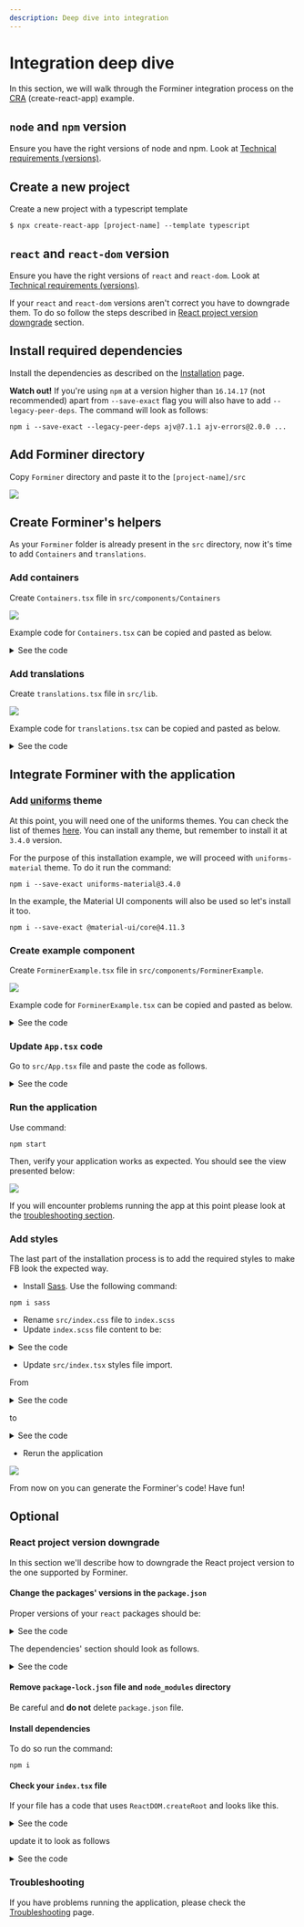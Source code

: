 ```yaml
---
description: Deep dive into integration
---
```


# Integration deep dive

In this section, we will walk through the Forminer integration process on the [CRA](https://create-react-app.dev/) (create-react-app) example.

## `node` and `npm` version

Ensure you have the right versions of node and npm. Look at [Technical requirements (versions)](technical-requirements.mdx).

## Create a new project

Create a new project with a typescript template

```shell
$ npx create-react-app [project-name] --template typescript
```

## `react` and `react-dom` version

Ensure you have the right versions of `react` and `react-dom`. Look at [Technical requirements (versions)](technical-requirements.mdx).

If your `react` and `react-dom` versions aren't correct you have to downgrade them. To do so follow the steps described in [React project version downgrade](#react-project-version-downgrade) section.


## Install required dependencies

Install the dependencies as described on the [Installation](installation.mdx#install-required-dependencies) page.

**Watch out!**
If you're using `npm` at a version higher than `16.14.17` (not recommended) apart from `--save-exact` flag you will also have to add `--legacy-peer-deps`. The command will look as follows:

```shell
npm i --save-exact --legacy-peer-deps ajv@7.1.1 ajv-errors@2.0.0 ...
```

## Add Forminer directory

Copy `Forminer` directory and paste it to the `[project-name]/src`

![](../assets/14942211.png)

## Create Forminer's helpers

As your `Forminer` folder is already present in the `src` directory, now it's time to add `Containers` and `translations`.

### Add containers

Create `Containers.tsx` file in `src/components/Containers`

![](../assets/14614537.png)

Example code for `Containers.tsx` can be copied and pasted as below.

<details><summary>See the code</summary>

```tsx
import React, { CSSProperties, Fragment } from 'react';
import classNames from 'classnames';

import { Field as FieldType } from '../../Forminer/const/schemas/field';
import { DragSeparator } from '../../Forminer/components/DragSeparator';
import { render as renderLive } from '../../Forminer/components/Form';
import { render as renderEdit } from '../../Forminer/components/FormEdit';
import { LayoutPlaceholder } from '../../Forminer/components/LayoutPlaceholder';
import { NS } from '../../Forminer/const/namespace';
import { LayoutNode } from '../../Forminer/const/schemas/layout';
import { View } from '../../Forminer/const/schemas/view';
import { Translations } from '../../Forminer/const/types';
import { ComponentDefinitions } from '../../Forminer';
import { ContainerDefinitions } from '../../Forminer/lib/containerDefinitions';
import isLayoutNodeField from '../../Forminer/lib/isLayoutNodeField';
import { WidgetDefinitions } from '../../Forminer/lib/widgetDefinitions';

type ListProps = {
  children: LayoutNode[];
  components: ComponentDefinitions;
  containers: ContainerDefinitions;
  depth: number;
  droppableId: string;
  isDragging: boolean;
  isRoot: boolean;
  nestedDroppableBase: string;
  path: string;
  schema: FieldType[];
  type: string;
  translations: Translations;
  variant: 'horizontal' | 'vertical';
  views: View[];
  widgets: WidgetDefinitions;
};

type FrameProps = {
  children: LayoutNode[];
  components: ComponentDefinitions;
  containers: ContainerDefinitions;
  depth: number;
  droppableId: string;
  isDragging: boolean;
  isRoot: boolean;
  nestedDroppableBase: string;
  path: string;
  schema: FieldType[];
  style: CSSProperties;
  translations: Translations;
  views: View[];
  widgets: WidgetDefinitions;
};

const containers: ContainerDefinitions = {
  List: {
    componentEdit: function List({
      children,
      components,
      containers,
      depth,
      droppableId,
      isDragging,
      isRoot,
      nestedDroppableBase,
      path,
      schema,
      type,
      translations,
      variant,
      views,
      widgets,
    }: ListProps) {
      const containerType = variant + type;
      return (
        <div
          className={classNames(
            `${NS}-${containerType}`,
            `${NS}-${containerType}--edit`,
            {
              [`${NS}-full-height`]: isRoot && children.length === 0,
            },
          )}
        >
          {children.length === 0 && (
            <LayoutPlaceholder
              droppableId={droppableId}
              fitAvailable={isRoot}
              isDragging={isDragging}
              type={containerType}
              translations={translations}
            />
          )}

          {children.length > 0 && (
            <div
              className={classNames(
                `${NS}-${containerType}`,
                `${NS}-${containerType}--edit`,
              )}
            >
              {children.map((layout, index) => (
                <div
                  className={classNames(
                    `${NS}-dnd-draggable`,
                    `${NS}-dnd-draggable-${containerType}`,
                  )}
                  key={layout.layoutId}
                >
                  <>
                    {!isDragging && (
                      <DragSeparator
                        droppableId={`${nestedDroppableBase}${index}`}
                        type={containerType}
                      />
                    )}
                    {renderEdit({
                      components,
                      depth: depth + 1,
                      layout,
                      path: `${path}.children.${index}`,
                      schema,
                      translations,
                      views,
                      widgets,
                      containers,
                    })}
                  </>
                </div>
              ))}

              {!isDragging && (
                <DragSeparator
                  droppableId={`${nestedDroppableBase}${children.length}`}
                  isRoot={isRoot}
                  isLast
                  type={containerType}
                />
              )}
            </div>
          )}
        </div>
      );
    },
    componentLive: function List({
      children,
      components,
      containers,
      depth,
      path,
      schema,
      type,
      variant,
      views,
      widgets,
    }: ListProps) {
      const containerType = variant + type;
      return (
        <div className={`${NS}-${containerType}`}>
          {children.map((layout, index) => {
            const id = isLayoutNodeField(layout)
              ? `${layout.viewId}${index}${depth}`
              : `${index}${depth}`;

            return (
              <Fragment key={id}>
                {renderLive({
                  components,
                  containers,
                  depth: depth + 1,
                  layout,
                  path: `${path}.children.${index}`,
                  schema,
                  views,
                  widgets,
                })}
              </Fragment>
            );
          })}
        </div>
      );
    },
    configSchema: {
      type: 'object',
      properties: {
        variant: { type: 'string', enum: ['horizontal', 'vertical'] },
      },
      required: ['variant'],
    },
  },
  Frame: {
    componentEdit: function Frame({
      children,
      components,
      containers,
      depth,
      droppableId,
      isDragging,
      isRoot,
      nestedDroppableBase,
      path,
      schema,
      style,
      translations,
      views,
      widgets,
    }: FrameProps) {
      const containerType = 'Frame';
      return (
        <div
          className={classNames(
            `${NS}-${containerType}`,
            `${NS}-${containerType}--edit`,
            {
              [`${NS}-full-height`]: isRoot && children.length === 0,
            },
          )}
        >
          <div style={{ border: `${style}` }}>
            {children.length === 0 && (
              <LayoutPlaceholder
                droppableId={droppableId}
                fitAvailable={isRoot}
                isDragging={isDragging}
                type={containerType}
                translations={translations}
              />
            )}

            {children.length > 0 && (
              <div
                className={classNames(
                  `${NS}-${containerType}`,
                  `${NS}-${containerType}--edit`,
                )}
              >
                <div
                  className={classNames(
                    `${NS}-dnd-draggable`,
                    `${NS}-dnd-draggable-${containerType}`,
                  )}
                  key={children[0].layoutId}
                >
                  {!isDragging && (
                    <DragSeparator
                      droppableId={`${nestedDroppableBase}0`}
                      type={containerType}
                    />
                  )}
                  {renderEdit({
                    components,
                    depth: depth + 1,
                    layout: children[0],
                    path: `${path}.children.0`,
                    schema,
                    translations,
                    views,
                    widgets,
                    containers,
                  })}
                </div>

                {!isDragging && (
                  <DragSeparator
                    droppableId={`${nestedDroppableBase}0`}
                    isRoot={isRoot}
                    isLast
                    type={containerType}
                  />
                )}
              </div>
            )}
          </div>
        </div>
      );
    },
    componentLive: function Frame({
      children,
      components,
      containers,
      depth,
      path,
      schema,
      style,
      views,
      widgets,
    }: FrameProps) {
      return children.length > 0 ? (
        <div className={`${NS}-field-container`}>
          <div style={{ border: `${style}` }}>
            <Fragment>
              {renderLive({
                components,
                containers,
                depth: depth + 1,
                layout: children[0],
                path: `${path}.children.0`,
                schema,
                views,
                widgets,
              })}
            </Fragment>
          </div>
        </div>
      ) : null;
    },
    configSchema: {
      type: 'object',
      properties: {
        style: { type: 'string' },
      },
    },
  },
};

export default containers;
```

</details>

### Add translations

Create `translations.tsx` file in `src/lib`.

![](../assets/14549005.png)

Example code for `translations.tsx` can be copied and pasted as below.

<details><summary>See the code</summary>

```tsx
import React from 'react';

import { NS } from '../Forminer/const/namespace';
import { Translations } from '../Forminer/const/types';

const translations: Translations = {
  AddComponents: 'Add components',
  AddCondition: 'Add condition',
  AddCustomProperty: 'Add custom property',
  AddCustomStyle: 'Add custom style',
  AddInitialExpression: 'Add initial expression',
  AddLevel: 'Add level',
  AddPredefinedValue: 'Add predefined value',
  AddToSection: 'Add to section',
  Advanced: 'Advanced',
  Basic: 'Basic',
  BoolField: 'Bool field',
  ComponentLabel: 'Component',
  ComponentTooltip: 'Select the component to be used in the form',
  CreateNewCustomComponentTooltip: 'Create new custom component',
  CustomComponents: 'Custom components',
  CustomErrorMessages: 'Custom error messages',
  CustomErrorMessageConstLabel: 'Const',
  CustomErrorMessageDefaultLabel: 'Default',
  CustomErrorMessageEnumLabel: 'Predefined values error',
  CustomErrorMessageFormatLabel: 'Format',
  CustomErrorMessageMaximumLabel: 'Maximum',
  CustomErrorMessageMaxLengthLabel: 'Max length',
  CustomErrorMessageMinimumLabel: 'Minimum',
  CustomErrorMessageMinLengthLabel: 'Min length',
  CustomErrorMessageMultipleOfLabel: 'Multiple of',
  CustomErrorMessagePatternLabel: 'Pattern',
  CustomErrorMessageRequiredLabel: 'Required',
  CustomProperties: 'Custom properties',
  CustomStyles: 'Custom styles',
  Cancel: 'Cancel',
  Confirm: 'Confirm',
  ContainerName(type, variant) {
    return variant ? `${type} ${variant}` : type;
  },
  DateField: 'Date field',
  DefaultValueLabel: 'Default value',
  DeleteAllPredefinedValues: 'Delete all predefined values',
  DisplayIf: 'Display if',
  DisplayIfTitle(name: string) {
    return (
      <>
        Display <span className={`${NS}-display-if-title-field`}>{name}</span>{' '}
        if
      </>
    );
  },
  DisplayIfTooltip:
    'Define the conditions when the given field should be displayed',
  Dropdown: 'Dropdown',
  DropFormComponent: 'Drop a form component here',
  DuplicateField: 'Duplicate field',
  DuplicateFieldTooltip: 'Duplicate field',
  EditComponent: 'Edit component',
  EditField: 'Edit field',
  EditFieldTooltip: 'Edit field',
  EditItem: 'Edit item',
  EditLayoutComponent: 'Edit layout component',
  EditPageName: 'Edit page name',
  EditSection: 'Edit section',
  ErrorDefinitionNotFound: 'Definition not found: "AutoForm".',
  ErrorFieldNotFound(fieldId) {
    return `Field not found: "${fieldId}".`;
  },
  ErrorViewNotFound(viewId) {
    return `View not found: "${viewId}".`;
  },
  ExistingFields: 'Existing fields',
  Field: 'field',
  Fields: 'Fields',
  Frame: 'Frame',
  FormatLabel: 'Format',
  FormatTooltip: 'Select format of value of the field',
  Horizontal: 'Horizontal',
  Is: 'is',
  LabelLabel: 'Label',
  LayoutComponents: 'Layout components',
  LayoutTitle(layoutNodeKind) {
    return `${layoutNodeKind}`;
  },
  ListHorizontal: 'Horizontal section',
  ListVertical: 'Vertical section',
  LiteralFalse: 'False',
  LiteralTrue: 'True',
  MaximumLabel: 'Maximum',
  MaximumTooltip: 'Define maximum value of the field',
  MaxLengthLabel: 'Max length',
  MaxLengthTooltip: 'Define maximum number of characters in a field',
  MinimumLabel: 'Minimum',
  MinimumTooltip: 'Define minimum value of the field',
  MinLengthLabel: 'Min length',
  MinLengthTooltip: 'Define minimum number of characters in a field',
  MultipleOfLabel: 'Multiple of',
  MultipleOfTooltip:
    'The field value should be a multiple of a value defined in this field',
  NameInSchemaLabel: 'Name in schema',
  ModelErrorsMessage: 'Your model contains errors',
  NextPage: 'Next Page',
  NumberField: 'Number field',
  OfTheFollowingAreTrue: 'of the following are true',
  OperatorAND: 'Every',
  OperatorBooleanLiteral: 'Arbitrary boolean',
  OperatorEQ: 'Equal to',
  OperatorGTE: 'Greater than or equal to',
  OperatorGT: 'Greater than',
  OperatorLengthOf: 'Length of',
  OperatorLTE: 'Less than or equal to',
  OperatorLT: 'Less than',
  OperatorNAND: 'Not every',
  OperatorNOR: 'None',
  OperatorNotEQ: 'Not equal to',
  OperatorNumberLiteral: 'Arbitrary number',
  OperatorOR: 'Some',
  OperatorStringLiteral: 'Arbitrary string',
  OperatorValueOf: 'Value of',
  OperatorXOR: 'Only one',
  PageNameLabel: 'Name',
  PagesLongForm: (
    <>
      <div style={{ fontWeight: 'bold' }}>
        That looks like quite a long form!
      </div>
      <br />
      <div>
        Consider spreading your fields into pages to make your form more
        accessible.
      </div>
    </>
  ),
  PatternLabel: 'Pattern',
  PatternTooltip: 'Define regular expressions pattern',
  PlaceholderLabel: 'Placeholder',
  PlaceholderMax: 'max',
  PlaceholderMin: 'min',
  PreDefinedValues: 'Pre-defined values',
  PropertiesTooltip:
    'Add props which will be implemented in the given Field.JSON format',
  RadioField: 'Radio field',
  Redo: 'Redo',
  RemoveComponent: 'Remove component',
  RemoveField: 'Remove field',
  RemoveFieldTooltip: 'Remove field',
  RemoveItem: 'Remove item',
  RemovePage: 'Remove Page',
  RemovePageConfirmation(pageNumber) {
    return `Are you sure you want to remove entire Page ${pageNumber}? Your fields might be lost.`;
  },
  RequiredLabel: 'Required',
  RequiredTrueLabel: 'Must be true',
  Reset: 'Reset',
  SearchPlaceholder: 'Search for components',
  StyleTooltip:
    'Define CSS styles to be used in rendered container of the field.JSON format',
  Submit: 'Submit',
  Templates: 'Templates',
  TextField: 'Text field',
  Type: 'Type',
  TypeLabel: 'Type',
  TypeTooltip: 'Pick what kind of data will be stored in this field',
  Undo: 'Undo',
  ValueRestrictions: 'Value restrictions',
  Vertical: 'Vertical',
  VisualEditor: 'Visual Editor',
};

export default translations;
```

</details>

## Integrate Forminer with the application

### Add [uniforms](https://uniforms.tools/) theme

At this point, you will need one of the uniforms themes. You can check the list of themes [here](https://uniforms.tools/docs/installation/).
You can install any theme, but remember to install it at `3.4.0` version.

For the purpose of this installation example, we will proceed with `uniforms-material` theme. To do it run the command:

```shell
npm i --save-exact uniforms-material@3.4.0
```

In the example, the Material UI components will also be used so let's install it too.

```shell
npm i --save-exact @material-ui/core@4.11.3
```

### Create example component

Create `ForminerExample.tsx` file in `src/components/ForminerExample`.

![](../assets/14549017.png)

Example code for `ForminerExample.tsx` can be copied and pasted as below.

<details><summary>See the code</summary>

```tsx
import React, { useEffect, ReactNode, ReactElement } from 'react';
import Container from '@material-ui/core/Container';
import List from '@material-ui/core/List';
import Paper from '@material-ui/core/Paper';
import * as theme from 'uniforms-material';

import {
  Forminer,
  Provider,
  createDefaultComponents,
  useForminer,
  LayoutNodeKind,
  Form,
} from '../../Forminer';
import containers from '../Containers/Containers';
import translations from '../../lib/translations';

const defaultForm = {
  model: {
    layouts: [
      {
        name: 'Page 1',
        layout: {
          kind: LayoutNodeKind.Container as const,
          children: [],
          type: 'List',
          config: { variant: 'vertical' },
          layoutId: '1',
        },
      },
    ],
    schema: [],
    views: [],
  },
};

type WrapProps = {
  children: ReactNode;
};

const Wrap = ({ children }: WrapProps): ReactElement => (
  <Container maxWidth={false}>
    <Paper elevation={3}>{children}</Paper>
  </Container>
);

const widgets = {};
const components = createDefaultComponents(theme);

export const ForminerExample = (): ReactElement => {
  const { dispatch, state } = useForminer(defaultForm);

  useEffect(() => {
    // do whatever you want with new model
    console.log(state.model.present);
  }, [state.model.present]);

  return (
    <>
      <Wrap>
        <Provider dispatch={dispatch} state={state}>
          <Forminer
            components={components}
            containers={containers}
            translations={translations}
            widgets={widgets}
          />
        </Provider>
      </Wrap>
      <Wrap>
        <Form
          components={components}
          containers={containers}
          definition={state.model.present}
          widgets={widgets}
          translations={translations}
        />
      </Wrap>
      <Wrap>
        <pre>{JSON.stringify(state.model.present, null, 4)}</pre>
      </Wrap>
    </>
  );
};

export default ForminerExample;
```

</details>

### Update `App.tsx` code

Go to `src/App.tsx` file and paste the code as follows.

<details><summary>See the code</summary>

```tsx
import React, { ReactElement } from 'react';
import ForminerExample from './components/ForminerExample/ForminerExample';

const App = (): ReactElement => {
  return <ForminerExample />;
};

export default App;
```

</details>

### Run the application

Use command:

```shell
npm start
```

Then, verify your application works as expected. You should see the view presented below:

![](../assets/14614569.png)

If you will encounter problems running the app at this point please look at the [troubleshooting section](#troubleshooting).

### Add styles

The last part of the installation process is to add the required styles to make FB look the expected way.

- Install [Sass](https://www.npmjs.com/package/sass). Use the following command:

```shell
npm i sass
```

- Rename `src/index.css` file to `index.scss`
- Update `index.scss` file content to be:

<details><summary>See the code</summary>

```sass
@import './Forminer/variables.scss';
@import './Forminer/index.scss';
```

</details>

- Update `src/index.tsx` styles file import.

From

<details><summary>See the code</summary>

```tsx
import './index.css';
```

</details>

to

<details><summary>See the code</summary>

```tsx
import './index.scss';
```

</details>

- Rerun the application

![](../assets/14778407.png)

From now on you can generate the Forminer's code! Have fun!

## Optional

### React project version downgrade

In this section we'll describe how to downgrade the React project version to the one supported by Forminer.

#### Change the packages' versions in the `package.json`

Proper versions of your `react` packages should be:

<details><summary>See the code</summary>

    ```json
    "@testing-library/react": "12.1.5",
    "@types/react": "17.0.2",
    "react": "17.0.2",
    "react-dom": "17.0.2",
    ```

</details>

The dependencies' section should look as follows.

<details><summary>See the code</summary>

    ```json
    "dependencies": {
        "@testing-library/jest-dom": "^5.16.5",
        "@testing-library/react": "12.1.5",
        "@testing-library/user-event": "^13.5.0",
        "@types/jest": "^27.5.2",
        "@types/node": "^16.11.68",
        "@types/react": "17.0.2",
        "@types/react-dom": "^18.0.6",
        "react": "17.0.2",
        "react-dom": "17.0.2",
        "react-scripts": "5.0.1",
        "typescript": "^4.8.4",
        "web-vitals": "^2.1.4"
    },
    ```

</details>

#### Remove `package-lock.json` file and `node_modules` directory

Be careful and **do not** delete <code>package.json</code> file.

#### Install dependencies

To do so run the command:

```shell
npm i
```

#### Check your `index.tsx` file

If your file has a code that uses `ReactDOM.createRoot` and looks like this.

<details><summary>See the code</summary>

    ```tsx
    import React from 'react';
    import ReactDOM from 'react-dom/client';
    import './index.css';
    import App from './App';
    import reportWebVitals from './reportWebVitals';

    const root = ReactDOM.createRoot(
    document.getElementById('root') as HTMLElement,
    );
    root.render(
    <React.StrictMode>
        <App />
    </React.StrictMode>,
    );

    // If you want to start measuring performance in your app, pass a function
    // to log results (for example: reportWebVitals(console.log))
    // or send to an analytics endpoint. Learn more: https://bit.ly/CRA-vitals
    reportWebVitals();
    ```

</details>

update it to look as follows

<details><summary>See the code</summary>

    ```tsx
    import React from 'react';
    import ReactDOM from 'react-dom';
    import './index.css';
    import App from './App';

    const root = document.getElementById('root') as HTMLElement;

    ReactDOM.render(
    <React.StrictMode>
        <App />
    </React.StrictMode>,
    root,
    );
    ```

</details>


### Troubleshooting

If you have problems running the application, please check the [Troubleshooting](troubleshooting.mdx) page.

